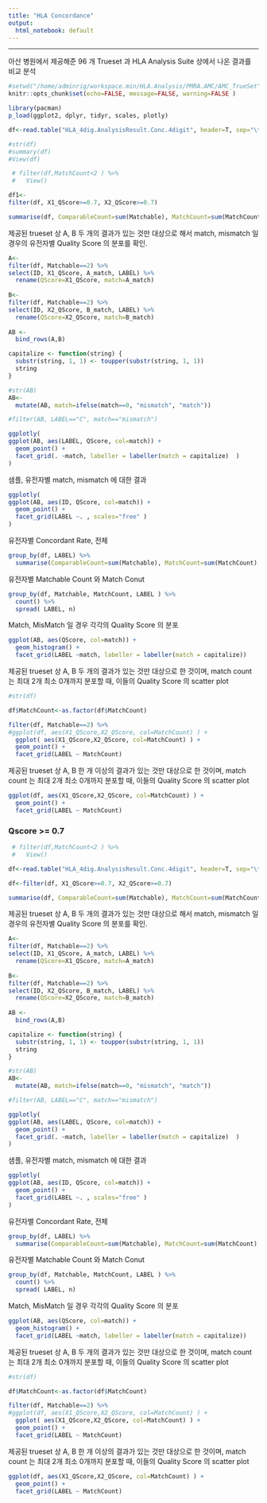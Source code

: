 ```yaml
---
title: "HLA Concordance"
output:
  html_notebook: default
---
```


***
아산 병원에서 제공해준 96 개 Trueset 과 HLA Analysis Suite 상에서 나온 결과를 비교 분석  
```r
#setwd("/home/adminrig/workspace.min/HLA.Analysis/PMRA.AMC/AMC_TrueSet")
knitr::opts_chunk$set(echo=FALSE, message=FALSE, warning=FALSE )

```

```r
library(pacman)
p_load(ggplot2, dplyr, tidyr, scales, plotly)

df<-read.table("HLA_4dig.AnalysisResult.Conc.4digit", header=T, sep="\t")

#str(df)
#summary(df)
#View(df)
```

```r
 # filter(df,MatchCount<2 ) %>% 
 #   View()

df1<-
filter(df, X1_QScore>=0.7, X2_QScore>=0.7)

summarise(df, ComparableCount=sum(Matchable), MatchCount=sum(MatchCount), Concordance=round( MatchCount/ComparableCount*100, 2))

```

제공된 trueset 상 A, B 두 개의 결과가 있는 것만 대상으로 해서 match, mismatch 일 경우의 유전자별 Quality Score 의 분포를 확인.  

```r

A<-
filter(df, Matchable==2) %>% 
select(ID, X1_QScore, A_match, LABEL) %>% 
  rename(QScore=X1_QScore, match=A_match) 
  
B<-
filter(df, Matchable==2) %>% 
select(ID, X2_QScore, B_match, LABEL) %>% 
  rename(QScore=X2_QScore, match=B_match) 
  
AB <- 
  bind_rows(A,B)

capitalize <- function(string) {
  substr(string, 1, 1) <- toupper(substr(string, 1, 1))
  string
}

#str(AB)
AB<-
  mutate(AB, match=ifelse(match==0, "mismatch", "match"))  

#filter(AB, LABEL=="C", match=="mismatch")

ggplotly(
ggplot(AB, aes(LABEL, QScore, col=match)) + 
  geom_point() +
  facet_grid(. ~match, labeller = labeller(match = capitalize)  )
)
```


샘플, 유전자별 match, mismatch 에 대한 결과  

```r

ggplotly(
ggplot(AB, aes(ID, QScore, col=match)) + 
  geom_point() +
  facet_grid(LABEL ~. , scales="free" )
)

```



<!-- 유전자별 Concordant Rate, 2개일 경우 -->

<!-- ```{r} -->
<!-- group_by(df, LABEL) %>%   -->
<!--   filter(Matchable==2) %>%  -->
<!--   summarise(ComparableCount=sum(Matchable), MatchCount=sum(MatchCount), MisCount=(ComparableCount-MatchCount), Concordance=round( MatchCount/ComparableCount*100, 2)) -->

<!-- ``` -->


유전자별 Concordant Rate, 전체

```r
group_by(df, LABEL) %>%  
  summarise(ComparableCount=sum(Matchable), MatchCount=sum(MatchCount), MisCount=(ComparableCount-MatchCount), Concordance=round( MatchCount/ComparableCount*100, 2))

```

유전자별 Matchable Count 와 Match Conut  

```r

group_by(df, Matchable, MatchCount, LABEL ) %>% 
  count() %>% 
  spread( LABEL, n)

```



Match, MisMatch 일 경우 각각의 Quality Score 의 분포  

```r

ggplot(AB, aes(QScore, col=match)) + 
  geom_histogram() +
  facet_grid(LABEL ~match, labeller = labeller(match = capitalize))

```

제공된 trueset 상 A, B 두 개의 결과가 있는 것만 대상으로 한 것이며,
match count 는 최대 2개 최소 0개까지 분포할 때, 이들의 Quality Score 의 scatter plot  

```r

#str(df)

df$MatchCount<-as.factor(df$MatchCount)

filter(df, Matchable==2) %>% 
#ggplot(df, aes(X1_QScore,X2_QScore, col=MatchCount) ) +
  ggplot( aes(X1_QScore,X2_QScore, col=MatchCount) ) + 
  geom_point() + 
  facet_grid(LABEL ~ MatchCount)
```


제공된 trueset 상 A, B 한 개 이상의 결과가 있는 것만 대상으로 한 것이며,
match count 는 최대 2개 최소 0개까지 분포할 때, 이들의 Quality Score 의 scatter plot  

```r

ggplot(df, aes(X1_QScore,X2_QScore, col=MatchCount) ) +
  geom_point() + 
  facet_grid(LABEL ~ MatchCount)
```


### Qscore >= 0.7 


```r
 # filter(df,MatchCount<2 ) %>% 
 #   View()

df<-read.table("HLA_4dig.AnalysisResult.Conc.4digit", header=T, sep="\t")

df<-filter(df, X1_QScore>=0.7, X2_QScore>=0.7)

summarise(df, ComparableCount=sum(Matchable), MatchCount=sum(MatchCount), Concordance=round( MatchCount/ComparableCount*100, 2))

```

제공된 trueset 상 A, B 두 개의 결과가 있는 것만 대상으로 해서 match, mismatch 일 경우의 유전자별 Quality Score 의 분포를 확인.  

```r

A<-
filter(df, Matchable==2) %>% 
select(ID, X1_QScore, A_match, LABEL) %>% 
  rename(QScore=X1_QScore, match=A_match) 
  
B<-
filter(df, Matchable==2) %>% 
select(ID, X2_QScore, B_match, LABEL) %>% 
  rename(QScore=X2_QScore, match=B_match) 
  
AB <- 
  bind_rows(A,B)

capitalize <- function(string) {
  substr(string, 1, 1) <- toupper(substr(string, 1, 1))
  string
}

#str(AB)
AB<-
  mutate(AB, match=ifelse(match==0, "mismatch", "match"))  

#filter(AB, LABEL=="C", match=="mismatch")

ggplotly(
ggplot(AB, aes(LABEL, QScore, col=match)) + 
  geom_point() +
  facet_grid(. ~match, labeller = labeller(match = capitalize)  )
)
```


샘플, 유전자별 match, mismatch 에 대한 결과  

```r

ggplotly(
ggplot(AB, aes(ID, QScore, col=match)) + 
  geom_point() +
  facet_grid(LABEL ~. , scales="free" )
)

```



<!-- 유전자별 Concordant Rate, 2개일 경우 -->

<!-- ```{r} -->
<!-- group_by(df, LABEL) %>%   -->
<!--   filter(Matchable==2) %>%  -->
<!--   summarise(ComparableCount=sum(Matchable), MatchCount=sum(MatchCount), MisCount=(ComparableCount-MatchCount), Concordance=round( MatchCount/ComparableCount*100, 2)) -->

<!-- ``` -->


유전자별 Concordant Rate, 전체

```r
group_by(df, LABEL) %>%  
  summarise(ComparableCount=sum(Matchable), MatchCount=sum(MatchCount), MisCount=(ComparableCount-MatchCount), Concordance=round( MatchCount/ComparableCount*100, 2))

```

유전자별 Matchable Count 와 Match Conut  

```r

group_by(df, Matchable, MatchCount, LABEL ) %>% 
  count() %>% 
  spread( LABEL, n)

```



Match, MisMatch 일 경우 각각의 Quality Score 의 분포  

```r

ggplot(AB, aes(QScore, col=match)) + 
  geom_histogram() +
  facet_grid(LABEL ~match, labeller = labeller(match = capitalize))

```

제공된 trueset 상 A, B 두 개의 결과가 있는 것만 대상으로 한 것이며,
match count 는 최대 2개 최소 0개까지 분포할 때, 이들의 Quality Score 의 scatter plot  

```r

#str(df)

df$MatchCount<-as.factor(df$MatchCount)

filter(df, Matchable==2) %>% 
#ggplot(df, aes(X1_QScore,X2_QScore, col=MatchCount) ) +
  ggplot( aes(X1_QScore,X2_QScore, col=MatchCount) ) + 
  geom_point() + 
  facet_grid(LABEL ~ MatchCount)
```


제공된 trueset 상 A, B 한 개 이상의 결과가 있는 것만 대상으로 한 것이며,
match count 는 최대 2개 최소 0개까지 분포할 때, 이들의 Quality Score 의 scatter plot  

```r

ggplot(df, aes(X1_QScore,X2_QScore, col=MatchCount) ) +
  geom_point() + 
  facet_grid(LABEL ~ MatchCount)
```



```r

```

<!-- ***   -->
<!-- ### To Do -->

<!-- QC : Marker CR >= 95 & HWE <= 0.001 -->
<!-- SNPolisher : SNPolisher -->

<!-- + PMRA 96 one batch (ok)  -->
<!-- + PMRA 96 one batch + QC (-) -->
<!-- + PMRA 96 one batch + QC + SNPolisher(-)  -->
<!-- + PMRA 288 one batch (-) -->
<!-- + PMRA 288 one batch + QC (-) -->
<!-- + PMRA 288 one batch + QC + SNPolisher(-)  -->


<!-- QC, SNPoliser, Cluster QC 를 진행 후 각 유전자 별 제외 마커 정리 -->
